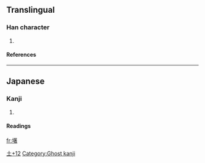 ==Translingual==
===Han character===
{{Han char|rn=32|rad=土|as=12|sn=15|four=|canj=土廿十日 (GTJA)}}
# {{defn|Han|sort=土12}}
====References====
{{Han ref|kx=0240.301|hdz=10486.041|uh=58B8|ud=22712}}
----
==Japanese==
===Kanji===
{{ja-kanji|grade=|rs=土12}}
# {{defn|Japanese}} 
====Readings====
{{ja-readings|on=[[しょ]] (sho)|kun=}}




[[Category:Japanese-only CJKV Characters|土+12]]

[[Category:Ghost kanji]]

[[fr:墸]]
